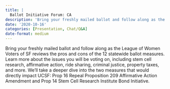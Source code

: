 ```yaml
---
title: |
  Ballot Initiative Forum: CA
description: 'Bring your freshly mailed ballot and follow along as the League of Women Voters of SF reviews the pros and cons of the 12 statewide ballot measures.'
date: '2020-10-16'
categories: [Presentation, Chat/Q&A]
date-format: medium 
---
```



Bring your freshly mailed ballot and follow along as the League of Women Voters of SF reviews the pros and cons of the 12 statewide ballot measures. Learn more about the issues you will be voting on, including stem cell research, affirmative action, ride sharing, criminal justice, property taxes, and more. We'll take a deeper dive into the two measures that would directly impact UCSF: Prop 16 Repeal Proposition 209 Affirmative Action Amendment and Prop 14 Stem Cell Research Institute Bond Initiative.


